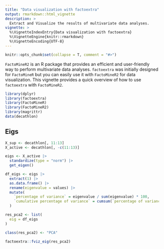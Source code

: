 ---
title: "Data visualization with factoextra"
output: rmarkdown::html_vignette
description: >
  Extract and Visualize the results of multivariate data analyses.
vignette: >
  %\VignetteIndexEntry{Data visualization with factoextra}
  %\VignetteEngine{knitr::rmarkdown}
  %\VignetteEncoding{UTF-8}
---

```{r echo=FALSE, message = FALSE, warning=FALSE}
knitr::opts_chunk$set(collapse = T, comment = "#>")
```


`FactoMineR2` is an R package that provides an efficient and user-friendly way to perform multivariate data analyses. `factoextra` was initially designed for `FactoMineR` but you can easily use it with `FactoMineR2` for data visualization. This vignette provides a quick overview of how to use `factoextra` with `FactoMineR2`.


```{r message = FALSE, warning=FALSE}
library(dplyr)
library(factoextra)
library(FactoMineR)
library(FactoMineR2)
library(magrittr)
data(decathlon)
```


## Eigs

```{r}
X_sup <- decathlon[, 11:13]
X_active <- decathlon[, -c(11:13)]

eigs <- X_active |>
  standardize(type = "norm") |>
  get_eigen()

df_eigs <- eigs |>
  extract(1) |>
  as.data.frame() |>
  rename(eigenvalue = values) |>
  mutate(
    `percentage of variance` = eigenvalue / sum(eigenvalue) * 100,
    `cumulative percentage of variance` = cumsum(`percentage of variance`)
  )

res_pca2 <- list(
  eig = df_eigs
)

class(res_pca2) <- "PCA"

factoextra::fviz_eig(res_pca2)
```

